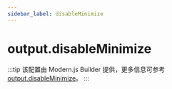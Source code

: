 ```yaml
---
sidebar_label: disableMinimize
---
```


# output.disableMinimize

:::tip
该配置由 Modern.js Builder 提供，更多信息可参考 [output.disableMinimize](https://modernjs.dev/builder/api/config-output.html#output-disableminimize)。
:::


<Main />
